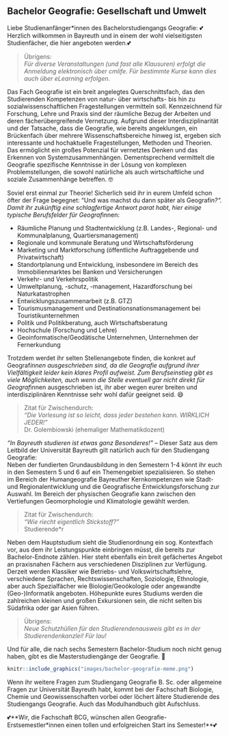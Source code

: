 ## Bachelor Geografie: Gesellschaft und Umwelt {#bachelor-geografie}

Liebe Studienanfänger*innen des Bachelorstudiengangs Geografie: 💕Herzlich willkommen in Bayreuth und in einem der wohl vielseitigsten Studienfächer, die hier angeboten werden.💕

> Übrigens:<br>
> *Für diverse Veranstaltungen (und fast alle Klausuren) erfolgt die Anmeldung elektronisch über cmlife. Für bestimmte Kurse kann dies auch über eLearning erfolgen.*

Das Fach Geografie ist ein breit angelegtes Querschnittsfach, das den Studierenden Kompetenzen von natur- über wirtschafts- bis hin zu sozialwissenschaftlichen Fragestellungen vermitteln soll. Kennzeichnend für Forschung, Lehre und Praxis sind der räumliche Bezug der Arbeiten und deren fächerübergreifende Vernetzung. Aufgrund dieser Interdisziplinarität und der Tatsache, dass die Geografie, wie bereits angeklungen, ein Brückenfach über mehrere Wissenschaftsbereiche hinweg ist, ergeben sich interessante und hochaktuelle Fragestellungen, Methoden und Theorien. Das ermöglicht ein großes Potenzial für vernetztes Denken und das Erkennen von Systemzusammenhängen. Dementsprechend vermittelt die Geografie spezifische Kenntnisse in der Lösung von komplexen Problemstellungen, die sowohl natürliche als auch wirtschaftliche und soziale Zusammenhänge betreffen. 🤓

Soviel erst einmal zur Theorie! Sicherlich seid ihr in eurem Umfeld schon öfter der Frage begegnet: "Und was machst du dann später als Geograf*in?". Damit ihr zukünftig eine schlagfertige Antwort parat habt, hier einige typische Berufsfelder für Geograf*innen:

::: {#bachelor_geografie_professional_fields}
- Räumliche Planung und Stadtentwicklung (z.B. Landes-, Regional- und Kommunalplanung, Quartiersmanagement)
- Regionale und kommunale Beratung und Wirtschaftsförderung
- Marketing und Marktforschung (öffentliche Auftraggebende und Privatwirtschaft)
- Standortplanung und Entwicklung, insbesondere im Bereich des Immobilienmarktes bei Banken und Versicherungen
- Verkehr- und Verkehrspolitik
- Umweltplanung, -schutz, -management, Hazardforschung bei Naturkatastrophen
- Entwicklungszusammenarbeit (z.B. GTZ)
- Tourismusmanagement und Destinationsnationsmanagement bei Touristikunternehmen
- Politik und Politikberatung, auch Wirtschaftsberatung
- Hochschule (Forschung und Lehre)
- Geoinformatische/Geodätische Unternehmen, Unternehmen der Fernerkundung
:::

Trotzdem werdet ihr selten Stellenangebote finden, die konkret auf Geograf*innen ausgeschrieben sind, da die Geografie aufgrund ihrer Vielfältigkeit leider kein klares Profil aufweist. Zum Berufseinstieg gibt es viele Möglichkeiten, auch wenn die Stelle eventuell gar nicht direkt für Geograf*innen ausgeschrieben ist, ihr aber wegen eurer breiten und interdisziplinären Kenntnisse sehr wohl dafür geeignet seid. 😄

> Zitat für Zwischendurch:<br>
> *"Die Vorlesung ist so leicht, dass jede*r bestehen kann. WIRKLICH JEDE*R!"*<br>
> Dr. Golembiowski (ehemaliger Mathematikdozent)

*"In Bayreuth studieren ist etwas ganz Besonderes!"* – Dieser Satz aus dem Leitbild der Universität Bayreuth gilt natürlich auch für den Studiengang Geografie:<br>
Neben der fundierten Grundausbildung in den Semestern 1-4 könnt ihr euch in den Semestern 5 und 6 auf ein Themengebiet spezialisieren. So stehen im Bereich der Humangeografie Bayreuther Kernkompetenzen wie Stadt- und Regionalentwicklung und die Geografische Entwicklungsforschung zur Auswahl. Im Bereich der physischen Geografie kann zwischen den Vertiefungen Geomorphologie und Klimatologie gewählt werden.

> Zitat für Zwischendurch:<br>
> *"Wie riecht eigentlich Stickstoff?"*<br>
> Studierende*r

Neben dem Hauptstudium sieht die Studienordnung ein sog. Kontextfach vor, aus dem ihr Leistungspunkte einbringen müsst, die bereits zur Bachelor-Endnote zählen. Hier steht ebenfalls ein breit gefächertes Angebot an praxisnahen Fächern aus verschiedenen Disziplinen zur Verfügung. Derzeit werden Klassiker wie Betriebs- und Volkswirtschaftslehre, verschiedene Sprachen, Rechtswissenschaften, Soziologie, Ethnologie, aber auch Spezialfächer wie Biologie/Geoökologie oder angewandte (Geo-)Informatik angeboten. Höhepunkte eures Studiums werden die zahlreichen kleinen und großen Exkursionen sein, die nicht selten bis Südafrika oder gar Asien führen.

> Übrigens:<br>
> *Neue Schutzhüllen für den Studierendenausweis gibt es in der Studierendenkanzlei! Für lau!*

Und für alle, die nach sechs Semestern Bachelor-Studium noch nicht genug haben, gibt es die Masterstudiengänge der Geografie. 🥳

```r
knitr::include_graphics("images/bachelor-geografie-meme.png")
```

Wenn ihr weitere Fragen zum Studiengang Geografie B. Sc. oder allgemeine Fragen zur Universität Bayreuth habt, kommt bei der Fachschaft Biologie, Chemie und Geowissenschaften vorbei oder löchert ältere Studierende des Studiengangs Geografie. Auch das Modulhandbuch gibt Aufschluss.

💕**Wir, die Fachschaft BCG, wünschen allen Geografie-Erstsemestler*innen einen tollen und erfolgreichen Start ins Semester!**💕